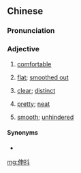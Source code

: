 ==Chinese==
{{zh-forms}}

===Pronunciation===
{{zh-pron
|m-s=cen1tou3
|cat=a
}}

===Adjective===
{{zh-adj}} {{tlb|zh|Southwestern Mandarin}}

# {{lb|zh|Sichuan}} [[comfortable]]
# {{lb|zh|Sichuan}} [[flat]]; [[smooth out|smoothed out]]
# {{lb|zh|Sichuan}} [[clear]]; [[distinct]]
# {{lb|zh|Sichuan|Dafang}} [[pretty]]; [[neat]]
# {{lb|zh|Sichuan}} [[smooth]]; [[unhindered]]

====Synonyms====
* {{zh-l|伸展|cen1 zan3}}

[[mg:伸抖]]